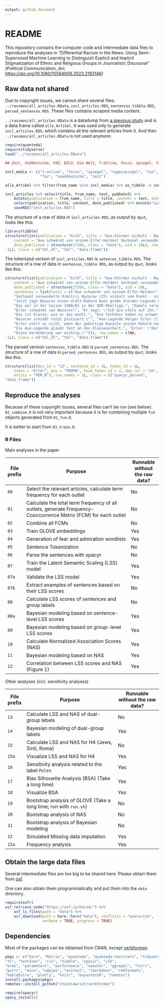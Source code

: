 ```yaml
---
output: github_document
---
```


# README

This repository contains the computer code and intermediate data files to reproduce the analyses in "Differential Racism in the News: Using Semi-Supervised Machine Learning to Distinguish Explicit and Implicit Stigmatization of Ethnic and Religious Groups in Journalistic Discourse" (*Political Communication*, doi: [https://doi.org/10.1080/10584609.2023.2193146](https://doi.org/10.1080/10584609.2023.2193146))

## Raw data not shared

Due to copyright issues, we cannot share several files: `../rassmon/all_articles.RData`, `incl_articles.RDS`, `sentences_tibble.RDS`, `parsed_sentences.RDS`. These files contains scraped media content.

`../rassmon/all_articles.RData` is a datadump from [a previous study](https://doi.org/10.1177/19401612211015077) and is a data frame called `alle_Artikel`. It was used only to generate `incl_articles.RDS`, which contains all the relevant articles from it. And then ``../rassmon/all_articles.RData`` is not used anymore.

```r
require(quanteda)
require(tidyverse)
load("../rassmon/all_articles.RData")

## Zeit, Süddeutsche, FAZ, BILD, Die Welt, T-Online, Focus, Spiegel, Tagesspiegel, taz

incl_media <- c("t-online", "focus", "spiegel", "tagesspiegel", "taz", "die-welt", "bild",
                "faz", "sueddeutsche", "zeit")

alle_Artikel %>% filter(from_name %in% incl_media) %>% as_tibble -> incl_articles

incl_articles %>% select(title, from_name, text, pubDate3) %>%
    mutate(publication = from_name, title = title, content = text, date_published = pubDate3) %>%
    select(publication, title, content, date_published) %>% mutate("aid" = row_number()) %>%
    saveRDS("incl_articles.RDS")
```

The structure of a row of data in `incl_articles.RDS`, as output by `dput`, looks like this:

```r
library(tibble)
structure(list(publication = "bild", title = "Aue-Stürmer eiskalt - Nazarov jagt Erlers Elfer-Rekord", 
    content = "Aue schwärmt von seinem Elfer-Helden! Sechsmal verwandelte Dimitrij Nazarov (25) eiskalt vom Punkt - zuletzt doppelt gegen 1860 München (3:0). Jetzt jagt Nazarov einen Uralt-Rekord Aues große Stürmer-Legende Holger Erler (67/418 Pflichtspiele mit 99 Toren) gelang das Kunststück, sieben Strafstöße am Stück zu verwandeln. Das war in der Saison 1980/81 in der DDR-Oberliga. Damals vernaschte Erler Torwart-Ikonen wie Bodo Rudwaleit (BFC), Jürgen Croy (Zwickau) und René Müller (Lok). Erler schwärmt von Nazarov! Er sagt: \"Ich bin stolz auf ihn. Das ist klasse, wie er das macht. Die Torhüter haben es schwer. Nazarov schießt total platziert.\" Aue-Legende Holger Erler (l.) Erler stört es nicht, wenn der gebürtige Kasache seinen Rekord nach 36 Jahren knackt: \"Da habe ich überhaupt nichts dagegen, Hauptsache die Jungs halten die Klasse.\" Die Aue-Legende glaubt fest an den Klassenerhalt. Erler: \"Der neue Trainer hat einen entscheidenden Schachzug gemacht: Er hat mit Samson die Abwehr verstärkt. Diese Veränderung war wichtig.\"", 
    date_published = structure(17266, class = "Date"), aid = 20L), row.names = c(NA, 
-1L), class = c("tbl_df", "tbl", "data.frame"))
```

The tokenized version of `incl_articles.RDS` is `setences_tibble.RDS`. The structure of a row of data in `sentences_tibble.RDS`, as output by `dput`, looks like this:

```r
structure(list(publication = "bild", title = "Aue-Stürmer eiskalt - Nazarov jagt Erlers Elfer-Rekord", 
    content = "Aue schwärmt von seinem Elfer-Helden! Sechsmal verwandelte Dimitrij Nazarov (25) eiskalt vom Punkt - zuletzt doppelt gegen 1860 München (3:0). Jetzt jagt Nazarov einen Uralt-Rekord Aues große Stürmer-Legende Holger Erler (67/418 Pflichtspiele mit 99 Toren) gelang das Kunststück, sieben Strafstöße am Stück zu verwandeln. Das war in der Saison 1980/81 in der DDR-Oberliga. Damals vernaschte Erler Torwart-Ikonen wie Bodo Rudwaleit (BFC), Jürgen Croy (Zwickau) und René Müller (Lok). Erler schwärmt von Nazarov! Er sagt: \"Ich bin stolz auf ihn. Das ist klasse, wie er das macht. Die Torhüter haben es schwer. Nazarov schießt total platziert.\" Aue-Legende Holger Erler (l.) Erler stört es nicht, wenn der gebürtige Kasache seinen Rekord nach 36 Jahren knackt: \"Da habe ich überhaupt nichts dagegen, Hauptsache die Jungs halten die Klasse.\" Die Aue-Legende glaubt fest an den Klassenerhalt. Erler: \"Der neue Trainer hat einen entscheidenden Schachzug gemacht: Er hat mit Samson die Abwehr verstärkt. Diese Veränderung war wichtig.\"", 
    date_published = structure(17266, class = "Date"), aid = 20L, 
    sentences = list(text1 = c("Aue schwärmt von seinem Elfer-Helden!", 
    "Sechsmal verwandelte Dimitrij Nazarov (25) eiskalt vom Punkt - zuletzt doppelt gegen 1860 München (3:0).", 
    "Jetzt jagt Nazarov einen Uralt-Rekord Aues große Stürmer-Legende Holger Erler (67/418 Pflichtspiele mit 99 Toren) gelang das Kunststück, sieben Strafstöße am Stück zu verwandeln.", 
    "Das war in der Saison 1980/81 in der DDR-Oberliga.", "Damals vernaschte Erler Torwart-Ikonen wie Bodo Rudwaleit (BFC), Jürgen Croy (Zwickau) und René Müller (Lok).", 
    "Erler schwärmt von Nazarov!", "Er sagt: \"Ich bin stolz auf ihn.", 
    "Das ist klasse, wie er das macht.", "Die Torhüter haben es schwer.", 
    "Nazarov schießt total platziert.\"", "Aue-Legende Holger Erler (l.)", 
    "Erler stört es nicht, wenn der gebürtige Kasache seinen Rekord nach 36 Jahren knackt: \"Da habe ich überhaupt nichts dagegen, Hauptsache die Jungs halten die Klasse.\"", 
    "Die Aue-Legende glaubt fest an den Klassenerhalt.", "Erler: \"Der neue Trainer hat einen entscheidenden Schachzug gemacht: Er hat mit Samson die Abwehr verstärkt.", 
    "Diese Veränderung war wichtig.\""))), row.names = c(NA, 
-1L), class = c("tbl_df", "tbl", "data.frame"))
```

The parsed version `sentences_tibble.RDS` is `parsed_sentences.RDS`. The structure of a row of data in `parsed_sentences.RDS`, as output by `dput`, looks like this:

```r
structure(list(doc_id = "12", sentence_id = 1L, token_id = 1L, 
    token = "Erler", pos = "PROPN", head_token_id = 2, dep_rel = "sb", 
    entity = "PER_B"), row.names = 1L, class = c("spacyr_parsed", 
"data.frame"))
```

## Reproduce the analyses

Because of these copyright issues, several files can't be run (see below). `02_combine.R` is not very important because it is for combining multiple `fcm` objects generated from `01_fcm.R`.

It is better to start from `03_train.R`.

### R Files

Main analyses in the paper

| File prefix | Purpose                                                                                                         | Runnable without the raw data? |
|-------------|-----------------------------------------------------------------------------------------------------------------|--------------------------------|
| `00`        | Select the relevant articles, calculate term frequency for each outlet                                          | No                             |
| `01`        | Calculate the total term frequency of all outlets, generate Frequency-Cooccurrence Matrix (FCM) for each outlet | No                             |
| `02`        | Combine all FCMs                                                                                                | No                             |
| `03`        | Train GLOVE embeddings                                                                                          | Yes                            |
| `04`        | Generation of fear and admiration wordlists                                                                     | Yes                            |
| `05`        | Sentence Tokenization                                                                                           | No                             |
| `06`        | Parse the sentences with spacyr                                                                                 | No                             |
| `07`        | Train the Latent Semantic Scaling (LSS) model                                                                   | Yes                            |
| `07a`       | Validate the LSS model                                                                                          | Yes                            |
| `07b`       | Extract examples of sentences based on their LSS scores                                                         | No                             |
| `08`        | Calculate LSS scores of sentences and group labels                                                              | No                             |
| `08a`       | Bayesian modeling based on sentence-level LSS scores                                                            | Yes                            |
| `09`        | Bayesian modeling based on group-level LSS scores                                                               | Yes                            |
| `10`        | Calculate Normalized Association Scores (NAS)                                                                   | Yes                            |
| `11`        | Bayesian modeling based on NAS                                                                                  | Yes                            |
| `12`        | Correlation between LSS scores and NAS (Figure 1)                                                               | Yes                            |

Other analyses (incl. sensitivity analyses)

| File prefix | Purpose                                                           | Runnable without the raw data? |
|-------------|-------------------------------------------------------------------|--------------------------------|
| `13`        | Calculate LSS and NAS of dual-group labels                        | No                             |
| `14`        | Bayesian modeling of dual-group labels                            | Yes                            |
| `15`        | Calculate LSS and NAS for H4 (Jews, Sinti, Roma)                  | No                             |
| `15a`       | Visualize LSS and NAS for H4                                      | Yes                            |
| `16`        | Sensitivity analysis related to the label `Polen`                 | Yes                            |
| `17`        | Bias Silhouette Analysis (BSA) (Take a long time)                 | Yes                            |
| `18`        | Visualize BSA                                                     | Yes                            |
| `19`        | Bootstrap analysis of GLOVE (Take a long time; run with `run.sh`) | No                             |
| `20`        | Bootstrap analysis of NAS                                         | No                             |
| `21`        | Bootstrap analysis of Bayesian modeling                           | No                             |
| `22`        | Simulated Missing data imputation                                 | Yes                            |
| `22a`       | Frequency analysis                                                | Yes                            |

## Obtain the large data files

Several intermediate files are too big to be shared here. Please obtain them from [osf](https://osf.io/hncx4/).

One can also obtain them programmatically and put them into the `data` directory.

```r
require(osfr)
osf_retrieve_node("https://osf.io/hncx4/") %>%
    osf_ls_files(path = "data") %>%
    osf_download(path = here::here("data"), conflicts = "overwrite",
                 verbose = TRUE, progress = TRUE)
```

## Dependencies

Most of the packages can be obtained from CRAN, except [verbformen](https://github.com/chainsawriot/verbformen).

```r
pkgs <- c("here", "Matrix", "quanteda", "quanteda.textstats", "tidyverse", 
"fs", "text2vec", "rio", "tibble", "spacyr", "LSX", 
"brms", "parameters", "performance", "sweater", "ggrepel", "furrr", 
"purrr", "mice", "udpipe", "writexl", "rmarkdown", "rmdformats", 
"kableExtra", "plotly", "knitr", "bayestestR", "remotes")
install.packages(pkgs)
remotes::install_github("chainsawriot/verbformen")

require(spacyr)
spacy_install()
```
